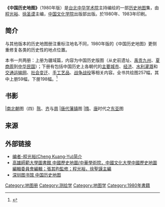 {{Infobox Book 
| name                 = 中国历史地图
| image                = 
| image_caption        = 1980年版《中国历史地图》上册的封面
| author               = 程光裕、徐圣谟
| title_orig           = 
| translator           = 
| illustrator          =
| cover_artist         = 
| country              = [[中华民国|中华民国]][[台北|台北]]
| language             = [[中文|中文]]
| series               = 2册
| subject              = [[测绘学|测绘学]]、[[地图学|地图学]]
| genre                = 
| publisher            = [[中国文化学院|中国文化学院]]出版部
| release_date         = 中华民国六十九年（1980年）六月
| chinese_release_date = 
| media_type           = 纸本
| pages                = 
| size_weight          =
| format               = 
| isbn                 = 9789579538978
| oclc                 = 
| preceded_by          =
| followed_by          = 
}}

'''《中国历史地图》'''（1980年版）是[[台北|台北]][[中华学术院|中华学术院]]主持编绘的一部[[历史地图|历史地图]]集，由[[程光裕|程光裕]]、[[徐圣谟|徐圣谟]]主编，[[中国文化学院|中国文化学院]]出版部出版。於1980年、1983年印刷。

==简介==
与其他版本的历史地图册注重标注地名不同，1980年版的《中国历史地图》更侧重修复各类的历史性的地点位置。

本书一共两册：上册为疆域篇，内容为中国历史版图（从史前遗址、[[禹贡|禹贡]][[九州_(中国)|九州]]、[[夏朝|夏]][[商朝|商]][[西周|周]]到[[中华民国|中华民国]]）；下册有包括中国历史上各朝代的[[城市|主要城市]]、[[经济|经济]]、[[水利|水利]][[灌溉|灌溉]]和[[交通运输|交通运输网]]、[[社会变迁|社会变迁]]、[[手工艺品|手工艺品]]、[[战争|战争]][[战役|战役]]等相关内容。全书共绘图257幅，其中上册59幅，下册198幅。<ref>{{Cite web |url=http://www.sanmin.com.tw/page-product.asp?pid=214234&pf_id=99E155q10K100i52F102p74L111g122jHXqQLc1126SxV |title=三民網路書店-《中國歷史地圖》 |accessdate=2010-08-17 |archive-date=2012-09-09 |archive-url=https://archive.is/20120909043147/http://www.sanmin.com.tw/page-product.asp?pid=214234&pf_id=99E155q10K100i52F102p74L111g122jHXqQLc1126SxV |dead-url=no }}</ref>

==书影==
<gallery>
|[[南北朝|南北朝]]图（四）[[陳_(南朝)|陈]]、[[北齐|齐]]与[[北周|周]]
|[[唐代|唐代]][[藩镇|藩镇]]图
|[[隋|隋]]、[[唐朝|唐]]时代之[[东亚|东亚]]图
</gallery>

==来源==
{{reflist}}

== 外部链接 ==
*[http://www.newconcept.com/jixi/mingren/haiwai/haiwai_01.html 编者-程光裕(Cheng Kuang-Yu)简介]{{Wayback|url=http://www.newconcept.com/jixi/mingren/haiwai/haiwai_01.html |date=20200225084825 }}
*[http://140.127.53.11/search/tHistorical+anthology+of+music+by+women/thistorical+anthology+of+music+by+women/-3,-1,0,B/frameset&FF=thistorical+atlas+of+china&1,,3?save=b1045291 高雄師範大學圖書館 中國歷史地圖/中華學術院，中國文化大學中國歷史地圖編輯委員會編輯；張其昀監修；程光裕，徐聖謨主編]{{dead link|date=2018年2月 |bot=InternetArchiveBot |fix-attempted=yes }}
*[http://www.szlib.gov.cn/Search/searchdetail.jsp?v_tablearray=bibliosM,&v_recno=120884&v_curtable=bibliosM  深圳图书馆 中国历史地图]{{dead link|date=2018年2月 |bot=InternetArchiveBot |fix-attempted=yes }}

[[Category:地图册|Category:地图册]]
[[Category:测绘学|Category:测绘学]]
[[Category:地图学|Category:地图学]]
[[Category:1980年書籍|Category:1980年書籍]]